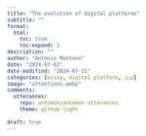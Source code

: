 ```yaml
---
title: "The evolution of digital platforms"
subtitle: ""
format:
  html:
    toc: true
    toc-expand: 3
description: ""
author: "Antonio Montano"
date: "2024-07-02"
date-modified: "2024-07-31"
categories: [essay, digital platform, 🇬🇧]
image: "attentions.webp"
comments: 
  utterances:
    repo: antomon/antomon-utterances
    theme: github-light
    
draft: true
---
```





